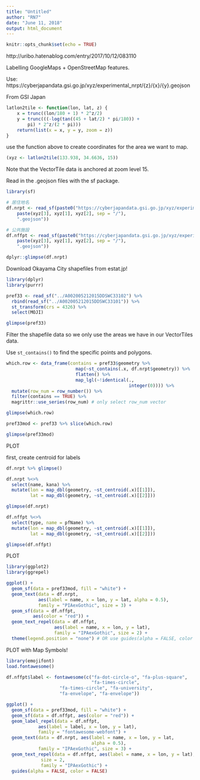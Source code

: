```yaml
---
title: "Untitled"
author: "RN7"
date: "June 11, 2018"
output: html_document
---
```


```r
knitr::opts_chunk$set(echo = TRUE)
```

http://uribo.hatenablog.com/entry/2017/10/12/083110

Labelling GoogleMaps + OpenStreetMap features.



Use: 
https://cyberjapandata.gsi.go.jp/xyz/experimental_nrpt/{z}/{x}/{y}.geojson

From GSI Japan

```r
latlon2tile <- function(lon, lat, z) {
    x = trunc((lon/180 + 1) * 2^z/2)
    y = trunc(((-log(tan((45 + lat/2) * pi/180)) + 
        pi) * 2^z/(2 * pi)))
    return(list(x = x, y = y, zoom = z))
}
```

use the function above to create coordinates for the area we want to map.

```r
(xyz <- latlon2tile(133.938, 34.6636, 15))
```

Note that the VectorTile data is anchored at zoom level 15.

Read in the .geojson files with the sf package.

```r
library(sf)

# 居住地名
df.nrpt <- read_sf(paste0("https://cyberjapandata.gsi.go.jp/xyz/experimental_nrpt/", 
    paste(xyz[3], xyz[1], xyz[2], sep = "/"), 
    ".geojson"))

# 公共施設
df.nffpt <- read_sf(paste0("https://cyberjapandata.gsi.go.jp/xyz/experimental_pfpt/", 
    paste(xyz[3], xyz[1], xyz[2], sep = "/"), 
    ".geojson"))

dplyr::glimpse(df.nrpt)


```

Download Okayama City shapefiles from estat.jp!

```r
library(dplyr)
library(purrr)

pref33 <- read_sf("../A002005212015DDSWC33102") %>% 
  rbind(read_sf("../A002005212015DDSWC33101")) %>% 
  st_transform(crs = 4326) %>% 
  select(MOJI)

glimpse(pref33)

```

Filter the shapefile data so we only use the areas we have in our VectorTiles data. 

Use `st_contains()` to find the specific points and polygons.

```r
which.row <- data_frame(contains = pref33$geometry %>% 
                          map(~st_contains(.x, df.nrpt$geometry)) %>% 
                          flatten() %>% 
                          map_lgl(~!identical(.,
                                              integer(0)))) %>% 
  mutate(row_num = row_number()) %>% 
  filter(contains == TRUE) %>% 
  magrittr::use_series(row_num) # only select row_num vector

glimpse(which.row)

pref33mod <- pref33 %>% slice(which.row)

glimpse(pref33mod)

```


PLOT

first, create centroid for labels

```r
df.nrpt %>% glimpse()

df.nrpt %<>% 
  select(name, kana) %>% 
  mutate(lon = map_dbl(geometry, ~st_centroid(.x)[[1]]), 
         lat = map_dbl(geometry, ~st_centroid(.x)[[2]]))

glimpse(df.nrpt)

df.nffpt %<>% 
  select(type, name = pfName) %>% 
  mutate(lon = map_dbl(geometry, ~st_centroid(.x)[[1]]), 
         lat = map_dbl(geometry, ~st_centroid(.x)[[2]]))

glimpse(df.nffpt)

```

PLOT

```r
library(ggplot2)
library(ggrepel)

ggplot() +
  geom_sf(data = pref33mod, fill = "white") +
  geom_text(data = df.nrpt, 
            aes(label = name, x = lon, y = lat, alpha = 0.5), 
            family = "PIAexGothic", size = 3) +
  geom_sf(data = df.nffpt, 
          aes(color = "red")) +
  geom_text_repel(data = df.nffpt, 
                  aes(label = name, x = lon, y = lat),
                  family = "IPAexGothic", size = 2) +
  theme(legend.position = "none") # OR use guides(alpha = FALSE, color = FALSE)


```


PLOT with Map Symbols!

```r
library(emojifont)
load.fontawesome()

df.nffpt$label <- fontawesome(c("fa-dot-circle-o", "fa-plus-square",
                                "fa-times-circle", 
                    "fa-times-circle", "fa-university",
                    "fa-envelope", "fa-envelope"))

ggplot() +
  geom_sf(data = pref33mod, fill = "white") +
  geom_sf(data = df.nffpt, aes(color = "red")) +
  geom_label_repel(data = df.nffpt,
            aes(label = label, x = lon, y = lat), 
            family = "fontawesome-webfont") +
  geom_text(data = df.nrpt, aes(label = name, x = lon, y = lat,
                                alpha = 0.5), 
            family = "IPAexGothic", size = 3) + 
  geom_text_repel(data = df.nffpt, aes(label = name, x = lon, y = lat), 
             size = 2,
             family = "IPAexGothic") +
  guides(alpha = FALSE, color = FALSE)



```


























